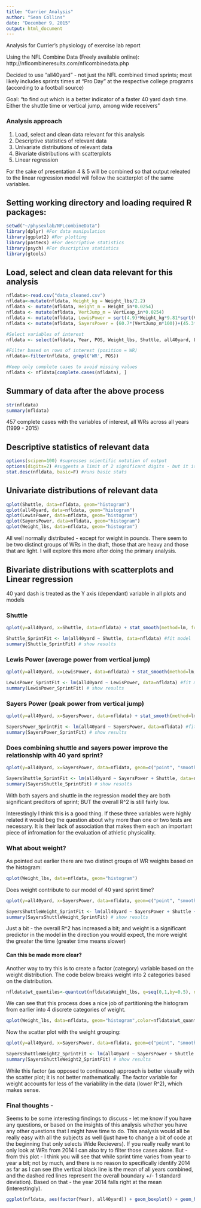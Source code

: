 ```yaml
---
title: "Currier_Analysis"
author: "Sean Collins"
date: "December 9, 2015"
output: html_document
---
```

Analysis for Currier's physiology of exercise lab report 

Using the NFL Combine Data (Freely available online): http://nflcombineresults.com/nflcombinedata.php

Decided to use "all40yard" - not just the NFL combined timed sprints; most likely includes sprints times at "Pro Day" at the respective college programs (according to a football source)

Goal: "to find out which is a better indicator of a faster 40 yard dash time. Either the shuttle time or vertical jump, among  wide receivers"


### Analysis approach
1. Load, select and clean data relevant for this analysis
2. Descriptive statistics of relevant data
3. Univariate distributions of relevant data
4. Bivariate distributions with scatterplots
5. Linear regression

For the sake of presentation 4 & 5 will be combined so that output releated to the linear regression model will follow the scatterplot of the same variables.


## Setting working directory and loading required R packages:
```r
setwd("~/physexlab/NFLcombineData")
library(dplyr) #For data manipulation
library(ggplot2) #For plotting
library(pastecs) #For descriptive statistics
library(psych) #For descriptive statistics
library(gtools)

```

## Load, select and clean data relevant for this analysis

```r
nfldata<-read.csv("data_cleaned.csv")
nfldata<-mutate(nfldata, Weight_kg = Weight_lbs/2.2)
nfldata <- mutate(nfldata, Height_m = Height_in*0.0254)
nfldata <- mutate(nfldata, VertJump_m = VertLeap_in*0.0254)
nfldata <- mutate(nfldata, LewisPower = sqrt(4.9)*Weight_kg*9.81*sqrt(VertJump_m))
nfldata <- mutate(nfldata, SayersPower = (60.7*(VertJump_m*100))+(45.3*Weight_kg-2055))

#Select variables of interest 
nfldata <- select(nfldata, Year, POS, Weight_lbs, Shuttle, all40yard, LewisPower, SayersPower)

#Filter based on rows of interest (position = WR)
nfldata<-filter(nfldata, grepl('WR', POS))

#Keep only complete cases to avoid missing values
nfldata <- nfldata[complete.cases(nfldata), ]
```

## Summary of data after the above process
```r
str(nfldata)
summary(nfldata)
```
457 complete cases with the variables of interest, all WRs across all years (1999 - 2015)

## Descriptive statistics of relevant data
```r
options(scipen=100) #supresses scientific notation of output
options(digits=2) #suggests a limit of 2 significant digits - but it is only a suggestion
stat.desc(nfldata, basic=F) #runs basic stats
```

## Univariate distributions of relevant data
```r
qplot(Shuttle, data=nfldata, geom="histogram")
qplot(all40yard, data=nfldata, geom="histogram")
qplot(LewisPower, data=nfldata, geom="histogram")
qplot(SayersPower, data=nfldata, geom="histogram")
qplot(Weight_lbs, data=nfldata, geom="histogram")
```

All well normally distributed - except for weight in pounds. There seem to be two distinct groups of WRs in the draft, those that are heavy and those that are light. I will explore this more after doing the primary analysis.

## Bivariate distributions with scatterplots and Linear regression
40 yard dash is treated as the Y axis (dependant) variable in all plots and models

### Shuttle
```r
qplot(y=all40yard, x=Shuttle, data=nfldata) + stat_smooth(method=lm, formula=y~x)
```

```r
Shuttle_SprintFit <- lm(all40yard ~ Shuttle, data=nfldata) #fit model
summary(Shuttle_SprintFit) # show results 
```

### Lewis Power (average power from vertical jump)
```r
qplot(y=all40yard, x=LewisPower, data=nfldata) + stat_smooth(method=lm, formula=y~x)
```

```r
LewisPower_SprintFit <- lm(all40yard ~ LewisPower, data=nfldata) #fit model
summary(LewisPower_SprintFit) # show results 
```

### Sayers Power (peak power from vertical jump)
```r
qplot(y=all40yard, x=SayersPower, data=nfldata) + stat_smooth(method=lm, formula=y~x)
```

```r
SayersPower_SprintFit <- lm(all40yard ~ SayersPower, data=nfldata) #fit model
summary(SayersPower_SprintFit) # show results 
```

### Does combining shuttle and sayers power improve the relationship with 40 yard sprint?
```r
qplot(y=all40yard, x=SayersPower, data=nfldata, geom=c("point", "smooth"),method="lm",size = Shuttle)
```

```r
SayersShuttle_SprintFit <- lm(all40yard ~ SayersPower + Shuttle, data=nfldata) #fit model
summary(SayersShuttle_SprintFit) # show results 
```
With both sayers and shuttle in the regression model they are both significant preditors of sprint; BUT the overall R^2 is still fairly low.

Interestingly I think this is a good thing. If these three variables were highly related it would beg the question about why more than one or two tests are necessary. It is their lack of association that makes them each an important piece of infromation for the evaluation of athletic physicality.

### What about weight?
As pointed out earlier there are two distinct groups of WR weights based on the histogram:
```r
qplot(Weight_lbs, data=nfldata, geom="histogram")
```

Does weight contribute to our model of 40 yard sprint time?
```r
qplot(y=all40yard, x=SayersPower, data=nfldata, geom=c("point", "smooth"),method="lm",size = Shuttle, color = Weight_lbs)
```

```r
SayersShuttleWeight_SprintFit <- lm(all40yard ~ SayersPower + Shuttle + Weight_lbs, data=nfldata) #fit model
summary(SayersShuttleWeight_SprintFit) # show results 
```

Just a bit - the overall R^2 has increased a bit; and weight is a significant predictor in the model in the direction you would expect, the more weight the greater the time (greater time means slower)

#### Can this be made more clear? 
Another way to try this is to create a factor (category) variable based on the weight distribution. The code below breaks weight into 2 categories based on the distribution.
```r
nfldata$wt_quantiles<-quantcut(nfldata$Weight_lbs, q=seq(0,1,by=0.5), na.rm=TRUE)
```

We can see that this process does a nice job of partitioning the histogram from earlier into 4 discrete categories of weight. 
```r
qplot(Weight_lbs, data=nfldata, geom="histogram",color=nfldata$wt_quantiles)
```

Now the scatter plot with the weight grouping:
```r
qplot(y=all40yard, x=SayersPower, data=nfldata, geom=c("point", "smooth"),method="lm",size = Shuttle, color = nfldata$wt_quantiles)
```

```r
SayersShuttleWeight2_SprintFit <- lm(all40yard ~ SayersPower + Shuttle + wt_quantiles, data=nfldata) #fit model
summary(SayersShuttleWeight2_SprintFit) # show results 
```
While this factor (as opposed to continuous) approach is better visually with the scatter plot; it is not better mathematically. The factor variable for weight accounts for less of the variability in the data (lower R^2), which makes sense. 

### Final thoughts -

Seems to be some interesting findings to discuss - let me know if you have any questions, or based on the insights of this analysis whether you have any other questions that I might have time to do. This analysis would all be really easy with all the subjects as well (just have to change a bit of code at the beginning that only selects Wide Recievers). If you really really want to only look at WRs from 2014 I can also try to filter those cases alone. But - from this plot - I think you will see that while sprint time varies from year to year a bit; not by much, and there is no reason to specifically identify 2014 as far as I can see (the vertical black line is the mean of all years combined, and the dashed red lines represent the overall boundary +/- 1 standard deviation). Based on that - the year 2014 falls right at the mean (interestingly).

```r
ggplot(nfldata, aes(factor(Year), all40yard)) + geom_boxplot() + geom_hline(aes(yintercept=4.5)) + geom_hline(aes(yintercept=4.6039), colour="#BB0000", linetype="dashed") + geom_hline(aes(yintercept=4.4061), colour="#BB0000", linetype="dashed")
```
